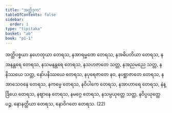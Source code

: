 ```yaml
---
title: "အတ္ထိဒုက"
tableOfContents: false
sidebar:
  order: 1
type: "tipitaka"
basket: "ab"
book: "p1-1"
---
```



<DynamicBreadcrumb />

<Division number="489" book="p1-1" e="ch" v="36" p="177">

<Paragraph number="1661" book="p1-1">
အတ္ထိပစ္စယာ နဟေတုယာ တေရသ, နအာရမ္မဏေ တေရသ, နအဓိပတိယာ တေရသ, နအနန္တရေ တေရသ, နသမနန္တရေ တေရသ, နသဟဇာတေ သတ္တ, နအညမညေ သတ္တ, နနိဿယေ သတ္တ, နော်ပနိဿယေ တေရသ, နပုရေဇာတေ နဝ, နပစ္ဆာဇာတေ တေရသ, နအာသေဝနေ တေရသ, နကမ္မေ တေရသ, နဝိပါကေ တေရသ, နအာဟာရေ တေရသ, နဲန္ဒြိယေ တေရသ, နဈာနေ တေရသ, နမဂ္ဂေ တေရသ, နသမ္ပယုတ္တေ သတ္တ, နဝိပ္ပယုတ္တေ ပဉ္စ, နောနတ္ထိယာ တေရသ, နောဝိဂတေ တေရသ. (22)
</Paragraph>
</Division>